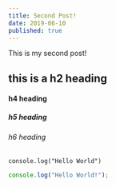 ```yaml
---
title: Second Post!
date: 2019-06-10
published: true
---
```


This is my second post!

## this is a h2 heading

#### h4 heading

##### h5 heading

###### h6 heading

`console.log("Hello World")`

```js
console.log("Hello World!");
```
